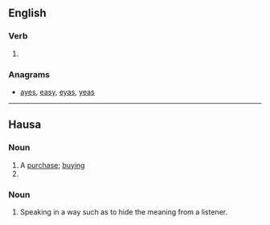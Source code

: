 ==English==

===Verb===
{{head|en|verb}}

# {{obsolete spelling of|say|lang=en}}

===Anagrams===
* [[ayes#English|ayes]], [[easy#English|easy]], [[eyas#English|eyas]], [[yeas#English|yeas]]

----

==Hausa==

===Noun===
{{ha-noun|m|head=sàyē|saye saye}}

# A [[purchase]]; [[buying]]
# {{verbal noun of|saya|lang=ha}}

===Noun===
{{ha-noun|m|head=sā̀yē}}

# Speaking in a way such as to hide the meaning from a listener.